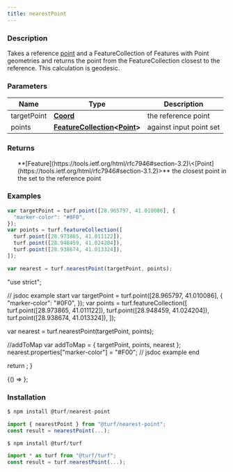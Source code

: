 ```yaml
---
title: nearestPoint
---
```



### Description

Takes a reference [point](https://tools.ietf.org/html/rfc7946#section-3.1.2) and a FeatureCollection of Features
with Point geometries and returns the
point from the FeatureCollection closest to the reference. This calculation
is geodesic.

### Parameters

| Name        | Type                                                                                                                                  | Description             |
| ----------- | ------------------------------------------------------------------------------------------------------------------------------------- | ----------------------- |
| targetPoint | **[Coord](https://tools.ietf.org/html/rfc7946#section-3.1.1)**                                                                        | the reference point     |
| points      | **[FeatureCollection](https://tools.ietf.org/html/rfc7946#section-3.3)\<[Point](https://tools.ietf.org/html/rfc7946#section-3.1.2)>** | against input point set |

### Returns

<ul>
  **[Feature](https://tools.ietf.org/html/rfc7946#section-3.2)\<[Point](https://tools.ietf.org/html/rfc7946#section-3.1.2)>** the closest point in the set to the reference point

</ul>

### Examples

```javascript
var targetPoint = turf.point([28.965797, 41.010086], {
  "marker-color": "#0F0",
});
var points = turf.featureCollection([
  turf.point([28.973865, 41.011122]),
  turf.point([28.948459, 41.024204]),
  turf.point([28.938674, 41.013324]),
]);

var nearest = turf.nearestPoint(targetPoint, points);
```

  "use strict";

  // jsdoc example start
  var targetPoint = turf.point([28.965797, 41.010086], {
    "marker-color": "#0F0",
  });
  var points = turf.featureCollection([
    turf.point([28.973865, 41.011122]),
    turf.point([28.948459, 41.024204]),
    turf.point([28.938674, 41.013324]),
  ]);

  var nearest = turf.nearestPoint(targetPoint, points);

  //addToMap
  var addToMap = { targetPoint, points, nearest };
  nearest.properties["marker-color"] = "#F00";
  // jsdoc example end

  return <ExampleMap addToMap={addToMap} />;
}

<BrowserOnly>{() => <Map0 />}</BrowserOnly>;

### Installation

```javascript
$ npm install @turf/nearest-point

import { nearestPoint } from "@turf/nearest-point";
const result = nearestPoint(...);
```

```javascript
$ npm install @turf/turf

import * as turf from "@turf/turf";
const result = turf.nearestPoint(...);
```
